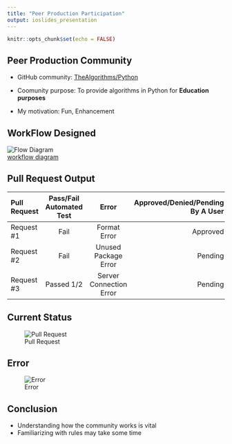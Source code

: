 ```yaml
---
title: "Peer Production Participation"
output: ioslides_presentation
---
```


```r
knitr::opts_chunk$set(echo = FALSE)
```

## Peer Production Community



- GitHub community: [TheAlgorithms/Python](https://github.com/TheAlgorithms/Python)  
  
- Coomunity purpose: To provide algorithms in Python for **Education purposes**
  
- My motivation: Fun, Enhancement


## WorkFlow Designed

 ![Flow Diagram](pp_flowchart_isha.jpg)  
 [workflow diagram](https://drive.google.com/file/d/1Mduc1xVpRIovQrPkTZZaC1d-stthS07O/view?usp=sharing)
 

## Pull Request Output

| Pull Request | Pass/Fail Automated Test | Error | Approved/Denied/Pending By A User |
| :--- | :----:  | :------: |  ---: |
| Request #1 | Fail | Format Error | Approved |
| Request #2  | Fail| Unused Package Error | Pending |
| Request #3| Passed 1/2 | Server Connection Error | Pending  |

## Current Status

![Pull Request](pull_request_isha.jpg)  



## Error

![Error](error_isha.jpg)


## Conclusion

- Understanding how the community works is vital
- Familiarizing with rules may take some time




